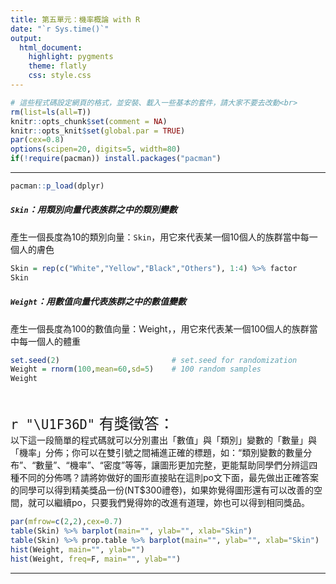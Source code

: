 ```yaml
---
title: 第五單元：機率概論 with R
date: "`r Sys.time()`"
output: 
  html_document:
    highlight: pygments
    theme: flatly
    css: style.css
---
```


```r
# 這些程式碼設定網頁的格式，並安裝、載入一些基本的套件，請大家不要去改動<br>
rm(list=ls(all=T))
knitr::opts_chunk$set(comment = NA)
knitr::opts_knit$set(global.par = TRUE)
par(cex=0.8)
options(scipen=20, digits=5, width=80)
if(!require(pacman)) install.packages("pacman")
```
<hr>

```r
pacman::p_load(dplyr)
```

##### `Skin`：用類別向量代表族群之中的類別變數
產生一個長度為10的類別向量：`Skin`，用它來代表某一個10個人的族群當中每一個人的膚色
```r
Skin = rep(c("White","Yellow","Black","Others"), 1:4) %>% factor
Skin
```

##### `Weight`：用數值向量代表族群之中的數值變數
產生一個長度為100的數值向量：Weight，，用它來代表某一個100個人的族群當中每一個人的體重
```r
set.seed(2)                         # set.seed for randomization
Weight = rnorm(100,mean=60,sd=5)    # 100 random samples
Weight
```
<br>

<p class="wwl">
<span style="font-size:24px">`r "\U1F36D"` 有獎徵答：</span><br>
以下這一段簡單的程式碼就可以分別畫出「數值」與「類別」變數的「數量」與「機率」分佈；你可以在雙引號之間補進正確的標題，如："類別變數的數量分布"、"數量"、"機率"、"密度"等等，讓圖形更加完整，更能幫助同學們分辨這四種不同的分佈嗎？請將妳做好的圖形直接貼在這則po文下面，最先做出正確答案的同學可以得到精美獎品一份(NT$300禮卷)，如果妳覺得圖形還有可以改善的空間，就可以繼續po，只要我們覺得妳的改進有道理，妳也可以得到相同獎品。 
</p class="wwl">

```r
par(mfrow=c(2,2),cex=0.7)
table(Skin) %>% barplot(main="", ylab="", xlab="Skin")
table(Skin) %>% prop.table %>% barplot(main="", ylab="", xlab="Skin")
hist(Weight, main="", ylab="")
hist(Weight, freq=F, main="", ylab="")
```

<hr>

